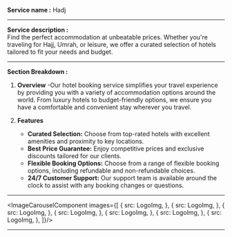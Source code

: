

**Service name :** Hadj

---

**Service description :**  
Find the perfect accommodation at unbeatable prices. Whether you're traveling for Hajj, Umrah, or leisure, we offer a curated selection of hotels tailored to fit your needs and budget.

---

**Section Breakdown :**

1. **Overview**
   -Our hotel booking service simplifies your travel experience by providing you with a variety of accommodation options around the world. From luxury hotels to budget-friendly options, we ensure you have a comfortable and convenient stay wherever you travel.

2. **Features**

   - **Curated Selection:** Choose from top-rated hotels with excellent amenities and proximity to key locations.
   - **Best Price Guarantee:** Enjoy competitive prices and exclusive discounts tailored for our clients.
   - **Flexible Booking Options:** Choose from a range of flexible booking options, including refundable and non-refundable choices.
   - **24/7 Customer Support:** Our support team is available around the clock to assist with any booking changes or questions.
   
---

<ImageCarouselComponent images={[
   {
      src: LogoImg,
   },
   {
      src: LogoImg,
   },
   {
      src: LogoImg,
   },
   {
      src: LogoImg,
   },
   {
      src: LogoImg,
   },
   {
      src: LogoImg,
   },
   {
      src: LogoImg,
   },
]}/>

---
